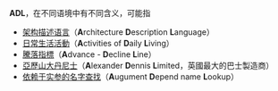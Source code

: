 '''ADL'''，在不同语境中有不同含义，可能指
* [[架构描述语言|架构描述语言]]（'''A'''rchitecture '''D'''escription '''L'''anguage）
* [[日常生活活動|日常生活活動]]（'''A'''ctivities of '''D'''aily '''L'''iving）
* [[騰落指標|騰落指標]]（'''A'''dvance - '''D'''ecline '''L'''ine）
* [[亞歷山大丹尼士|亞歷山大丹尼士]]（'''A'''lexander '''D'''ennis '''L'''imited，英國最大的巴士製造商） 
* [[依赖于实参的名字查找|依赖于实参的名字查找]]（'''A'''ugument '''D'''epend name '''L'''ookup）
{{disambig|Cat=三字拉丁字母缩写消歧义}}
